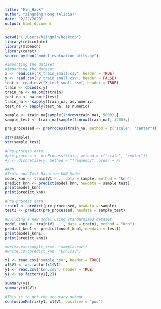 ---
title: "Fin_Hack"
author: "Jingning Hong (Alicia)"
date: "2/22/2020"
output: html_document
---

```{r knn}
setwd("C:/Users/hjingnin/Desktop")
library(reticulate)
library(mlbench)
library(caret)
source_python("model_evaluation_utils.py")

#importing the dataset
#importing the dataset
x <- read.csv("X_train_small.csv", header = TRUE)
y <- read.csv("y_train_small.csv", header = FALSE)
test <- read.csv("X_test_small.csv", header = TRUE)
train <- cbind(x,y)
train_na <- na.omit(train)
test_na <- na.omit(test)
train_na <- sapply(train_na, as.numeric)
test_na <- sapply(test_na, as.numeric)

sample <- train_na[sample(1:nrow(train_na), 5000),]
sample_test <- train_na[sample(1:nrow(train_na), 1200),]

pre_processed <- preProcess(train_na, method = c("scale", "center"))

str(sample)
str(sample_test)

#Pre-process data
#pre_process <- preProcess(train, method = c("scale", "center"))
#y <- discretize(y, method = "frequency", order = F)

#KNN
#Train and Test Baseline KNN Model
model_knn <- train(V1 ~ ., data = sample, method = "knn")
predict_knn <- predict(model_knn, newdata = sample_test)
print(model_knn)
print(predict_knn)

#Pre-process data
train1 <- predict(pre_processed, newdata = sample)
test1 <- predict(pre_processed, newdata = sample_test)

#Building a new model using standardized dataset
model_knn1 <- train(V1 ~ ., data = train1, method = "knn")
predict_knn1 <- predict(model_knn1, newdata = test1)
print(model_knn1)
print(predict_knn1)

#write.csv(sample_test, "sample.csv")
#write.csv(predict_knn, "knn.csv")
```

```{r confusion matrix}
x1 <- read.csv("sample.csv", header = TRUE)
x1$V1 <- as.factor(x1$V1)
y1 <- read.csv("knn.csv", header = TRUE)
y1 <- as.factor(y1[,2])

summary(y1)
summary(x1$V1)

#This is to get the accuracy output
confusionMatrix(y1, x1$V1, positive = "pos")
```
